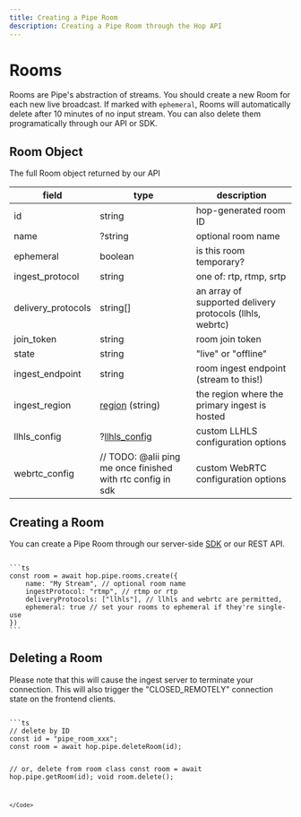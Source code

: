 ```yaml
---
title: Creating a Pipe Room
description: Creating a Pipe Room through the Hop API
---
```



# Rooms

Rooms are Pipe's abstraction of streams. You should create a new Room for each new live broadcast. If marked with `ephemeral`, Rooms will automatically delete after 10 minutes of no input stream. You can also delete them programatically through our API or SDK.

## Room Object

The full Room object returned by our API

| field | type | description |
| ----- | ---- | ----------- |
| id | string | hop-generated room ID |
| name | ?string | optional room name |
| ephemeral | boolean | is this room temporary? |
| ingest_protocol | string | one of: rtp, rtmp, srtp |
| delivery_protocols | string[] | an array of supported delivery protocols (llhls, webrtc)  |
| join_token | string | room join token |
| state| string | "live" or "offline" |
| ingest_endpoint | string | room ingest endpoint (stream to this!) |
| ingest_region | [region](/docs/reference/regions) (string) | the region where the primary ingest is hosted|
| llhls_config | ?[llhls_config](/docs/pipe/protocols/llhls#llhls-configuration-object) | custom LLHLS configuration options |
| webrtc_config | // TODO: @alii ping me once finished with rtc config in sdk | custom WebRTC configuration options |

## Creating a Room

You can create a Pipe Room through our server-side [SDK](https://www.npmjs.com/package/@onehop/client) or our REST API.

<Code>
```ts
const room = await hop.pipe.rooms.create({
	name: "My Stream", // optional room name
	ingestProtocol: "rtmp", // rtmp or rtp
	deliveryProtocols: ["llhls"], // llhls and webrtc are permitted,
	ephemeral: true // set your rooms to ephemeral if they're single-use
})
```
</Code>


## Deleting a Room

Please note that this will cause the ingest server to terminate your connection. This will also trigger the "CLOSED_REMOTELY" connection state on the frontend clients.

<Code>
```ts
// delete by ID
const id = "pipe_room_xxx";
const room = await hop.pipe.deleteRoom(id);

// or, delete from room class
const room = await hop.pipe.getRoom(id);
void room.delete();
```
</Code>